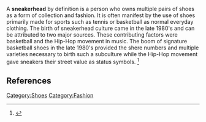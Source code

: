 <!-- Please do not remove or change this AfD message until the issue is settled -->
{{AfDM|page=Sneakerhead|date=2008 January 21|substed=yes}}
<!-- For administrator use only: {{oldafdfull|page=Sneakerhead|date=21 January 2008|result='''keep'''}} -->
{{rescue}}
<!-- End of AfD message, feel free to edit beyond this point -->
{{Expand|date=January 2008}}
{{Dicdef}}

A '''sneakerhead''' by definition is a person who owns multiple pairs of shoes as a form of collection and fashion.  It is often manifest by the use of shoes primarily made for sports such as tennis or basketball as normal everyday clothing.  The birth of sneakerhead culture came in the late 1980's and can be attributed to two major sources.  These contributing factors were basketball and the Hip-Hop movement in music.  The boom of signature basketball shoes in the late 1980's provided the shere numbers and multiple varieties necessary to birth such a subculture while the Hip-Hop movement gave sneakers their street value as status symbols. <ref>{{cite web|url=http://www.washingtonpost.com/wp-dyn/content/article/2007/01/14/AR2007011400451_2.html|publisher=The Washington Post|title=Sneakerheads love to show off shoes|accessdate=2008-01-19}}</ref>

==References==
<references/>


{{fashion-stub}}
[[Category:Shoes]]
[[Category:Fashion]]